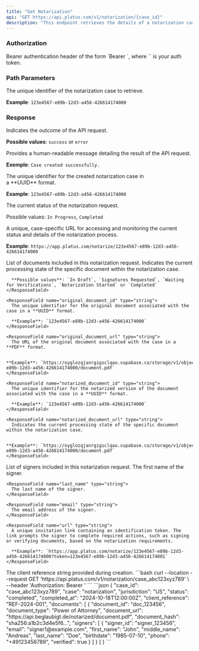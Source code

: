 ```yaml
---
title: "Get Notarization"
api: "GET https://api.platus.com/v1/notarization/{case_id}"
description: "This endpoint retrieves the details of a notarization case"
---
```


### Authorization

<ParamField header="Authorization" type="string" required>
  Bearer authentication header of the form `Bearer <token>`, where `<token>` is your auth token.
</ParamField>

### Path Parameters

<ParamField path="case_id" type="string" required>
  The unique identifier of the notarization case to retrieve.&#x20;

  **Example**: `123e4567-e89b-12d3-a456-426614174000`
</ParamField>

### Response

<ResponseField name="result" type="string">
  Indicates the outcome of the API request.

  **Possible values**: `success` or `error`
</ResponseField>

<ResponseField name="message" type="string">
  Provides a human-readable message detailing the result of the API request.

  **Exemple**: `Case created successfully.`
</ResponseField>

<ResponseField name="case_id" type="string">
  The unique identifier for the created notarization case in a **UUID** format.

  **Example**: `123e4567-e89b-12d3-a456-426614174000`
</ResponseField>

<ResponseField name="status" type="string">
  The current status of the notarization request.

  Possible values: `In Progress`, `Completed`
</ResponseField>

<ResponseField name="url" type="string">
  A unique, case-specific URL for accessing and monitoring the current status and details of the notarization process.

  **Example**: `https://app.platus.com/notarize/123e4567-e89b-12d3-a456-426614174000`
</ResponseField>

<ResponseField name="documents" type="array">
  List of documents included in this notarization request.

  <Expandable title="Documents Response Object">
    <ResponseField name="status" type="string">
      Indicates the current processing state of the specific document within the notarization case.

      **Possible values**: `In Draft`, `Signatures Requested`, `Waiting for Verifications`, `Notarization Started` or `Completed`
    </ResponseField>

    <ResponseField name="original_document_id" type="string">
      The unique identifier for the original document associated with the case in a **UUID** format.

      **Example**: `123e4567-e89b-12d3-a456-426614174000`
    </ResponseField>

    <ResponseField name="original_document_url" type="string">
      The URL of the original document associated with the case in a **PDF** format.

      **Example**: `https://oyglozqjanrgigsclqao.supabase.co/storage/v1/object/public/documents/123e4567-e89b-12d3-a456-426614174000/document.pdf`
    </ResponseField>

    <ResponseField name="notarized_document_id" type="string">
      The unique identifier for the notarized version of the document associated with the case in a **UUID** format.

      **Example**: `123e4567-e89b-12d3-a456-426614174000`
    </ResponseField>

    <ResponseField name="notarized_document_url" type="string">
      Indicates the current processing state of the specific document within the notarization case.

      **Example**: `https://oyglozqjanrgigsclqao.supabase.co/storage/v1/object/public/notarized_documents/123e4567-e89b-12d3-a456-426614174000/document.pdf`
    </ResponseField>
  </Expandable>
</ResponseField>

<ResponseField name="signers" type="array">
  List of signers included in this notarization request.

  <Expandable title="Signers Response Object">
    <ResponseField name="first_name" type="string">
      The first name of the signer.
    </ResponseField>

    <ResponseField name="last_name" type="string">
      The last name of the signer.
    </ResponseField>

    <ResponseField name="email" type="string">
      The email address of the signer.
    </ResponseField>

    <ResponseField name="url" type="string">
      A unique invitation link containing an identification token. The link prompts the signer to complete required actions, such as signing or verifying documents, based on the notarization requirements.

      **Example**: `https://app.platus.com/notarize/123e4567-e89b-12d3-a456-426614174000?token=123e4567-e89b-12d3-a456-426614174001`
    </ResponseField>
  </Expandable>
</ResponseField>

<ResponseField name="client_reference" type="string">
  The client reference string provided during creation.
</ResponseField>

<RequestExample>
  ```bash
  curl --location --request GET 'https://api.platus.com/v1/notarization/case_abc123xyz789' \
  --header 'Authorization: Bearer <token>'
  ```
</RequestExample>

<ResponseExample>
  ```json
  {
      "case_id": "case_abc123xyz789",
      "case": "notarization",
      "jurisdiction": "US",
      "status": "completed",
      "completed_at": "2024-10-18T12:00:00Z",
      "client_reference": "REF-2024-001",
      "documents": [
          {
              "document_id": "doc_123456",
              "document_type": "Power of Attorney",
              "document_url": "https://api.beglaubigt.de/notarized/document.pdf",
              "document_hash": "sha256:a1b2c3d4e5f6...",
              "signers": [
                  {
                      "signer_id": "signer_123456",
                      "email": "signer1@example.com",
                      "first_name": "John",
                      "middle_name": "Andreas",
                      "last_name": "Doe",
                      "birthdate": "1985-07-10",
                      "phone": "+49123456789",
                      "verified": true
                  }
              ]
          }
      ]
  }
  ```
</ResponseExample>